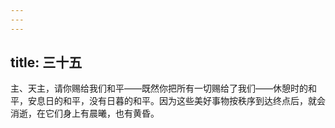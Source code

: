 ```yaml
---
---
---
```

title: 三十五
---

主、天主，请你赐给我们和平——既然你把所有一切赐给了我们——休憩时的和平，安息日的和平，没有日暮的和平。因为这些美好事物按秩序到达终点后，就会消逝，在它们身上有晨曦，也有黄昏。